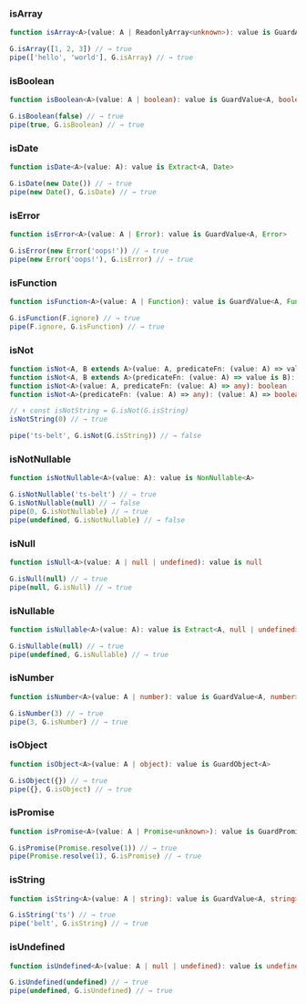 ### isArray


```ts
function isArray<A>(value: A | ReadonlyArray<unknown>): value is GuardArray<A>
```

```ts
G.isArray([1, 2, 3]) // → true
pipe(['hello', 'world'], G.isArray) // → true
```

### isBoolean


```ts
function isBoolean<A>(value: A | boolean): value is GuardValue<A, boolean>
```

```ts
G.isBoolean(false) // → true
pipe(true, G.isBoolean) // → true
```

### isDate


```ts
function isDate<A>(value: A): value is Extract<A, Date>
```

```ts
G.isDate(new Date()) // → true
pipe(new Date(), G.isDate) // → true
```

### isError


```ts
function isError<A>(value: A | Error): value is GuardValue<A, Error>
```

```ts
G.isError(new Error('oops!')) // → true
pipe(new Error('oops!'), G.isError) // → true
```

### isFunction


```ts
function isFunction<A>(value: A | Function): value is GuardValue<A, Function>
```

```ts
G.isFunction(F.ignore) // → true
pipe(F.ignore, G.isFunction) // → true
```

### isNot


```ts
function isNot<A, B extends A>(value: A, predicateFn: (value: A) => value is B): value is Exclude<A, B>
function isNot<A, B extends A>(predicateFn: (value: A) => value is B): (value: A) => value is Exclude<A, B>
function isNot<A>(value: A, predicateFn: (value: A) => any): boolean
function isNot<A>(predicateFn: (value: A) => any): (value: A) => boolean
```

```ts
// ⬇️ const isNotString = G.isNot(G.isString)
isNotString(0) // → true

pipe('ts-belt', G.isNot(G.isString)) // → false
```

### isNotNullable


```ts
function isNotNullable<A>(value: A): value is NonNullable<A>
```

```ts
G.isNotNullable('ts-belt') // → true
G.isNotNullable(null) // → false
pipe(0, G.isNotNullable) // → true
pipe(undefined, G.isNotNullable) // → false
```

### isNull


```ts
function isNull<A>(value: A | null | undefined): value is null
```

```ts
G.isNull(null) // → true
pipe(null, G.isNull) // → true
```

### isNullable


```ts
function isNullable<A>(value: A): value is Extract<A, null | undefined>
```

```ts
G.isNullable(null) // → true
pipe(undefined, G.isNullable) // → true
```

### isNumber


```ts
function isNumber<A>(value: A | number): value is GuardValue<A, number>
```

```ts
G.isNumber(3) // → true
pipe(3, G.isNumber) // → true
```

### isObject


```ts
function isObject<A>(value: A | object): value is GuardObject<A>
```

```ts
G.isObject({}) // → true
pipe({}, G.isObject) // → true
```

### isPromise


```ts
function isPromise<A>(value: A | Promise<unknown>): value is GuardPromise<A>
```

```ts
G.isPromise(Promise.resolve(1)) // → true
pipe(Promise.resolve(1), G.isPromise) // → true
```

### isString


```ts
function isString<A>(value: A | string): value is GuardValue<A, string>
```

```ts
G.isString('ts') // → true
pipe('belt', G.isString) // → true
```

### isUndefined


```ts
function isUndefined<A>(value: A | null | undefined): value is undefined
```

```ts
G.isUndefined(undefined) // → true
pipe(undefined, G.isUndefined) // → true
```